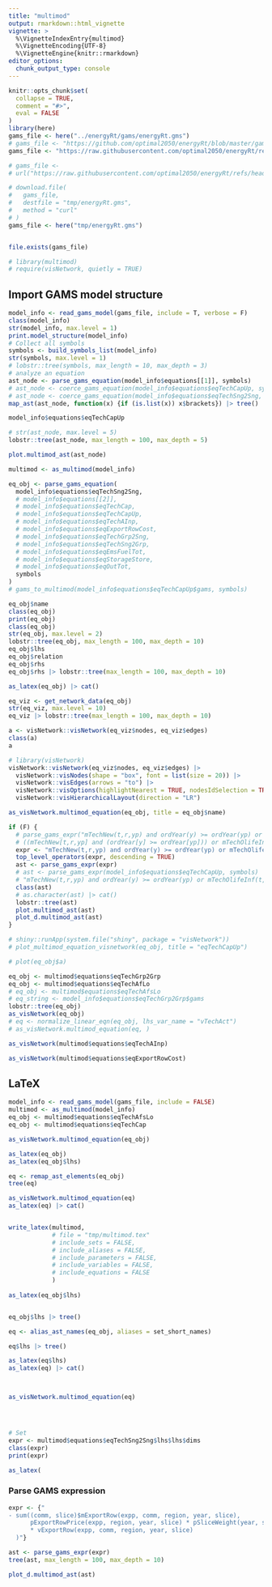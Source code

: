 ```yaml
---
title: "multimod"
output: rmarkdown::html_vignette
vignette: >
  %\VignetteIndexEntry{multimod}
  %\VignetteEncoding{UTF-8}
  %\VignetteEngine{knitr::rmarkdown}
editor_options: 
  chunk_output_type: console
---
```


```r
knitr::opts_chunk$set(
  collapse = TRUE,
  comment = "#>",
  eval = FALSE
)
library(here)
gams_file <- here("../energyRt/gams/energyRt.gms")
# gams_file <- "https://github.com/optimal2050/energyRt/blob/master/gams/energyRt.gms"
gams_file <- "https://raw.githubusercontent.com/optimal2050/energyRt/refs/heads/master/gams/energyRt.gms"

# gams_file <-
# url("https://raw.githubusercontent.com/optimal2050/energyRt/refs/heads/master/gams/energyRt.gms")

# download.file(
#   gams_file,
#   destfile = "tmp/energyRt.gms",
#   method = "curl"
# )
gams_file <- here("tmp/energyRt.gms")


file.exists(gams_file)

```

```r
# library(multimod)
# require(visNetwork, quietly = TRUE)
```


## Import GAMS model structure
```r
model_info <- read_gams_model(gams_file, include = T, verbose = F)
class(model_info)
str(model_info, max.level = 1)
print.model_structure(model_info)
# Collect all symbols
symbols <- build_symbols_list(model_info)
str(symbols, max.level = 1)
# lobstr::tree(symbols, max_length = 10, max_depth = 3)
# analyze an equation
ast_node <- parse_gams_equation(model_info$equations[[1]], symbols)
# ast_node <- coerce_gams_equation(model_info$equations$eqTechCapUp, symbols)
# ast_node <- coerce_gams_equation(model_info$equations$eqTechSng2Sng, symbols)
map_ast(ast_node, function(x) {if (is.list(x)) x$brackets}) |> tree()

model_info$equations$eqTechCapUp

# str(ast_node, max.level = 5)
lobstr::tree(ast_node, max_length = 100, max_depth = 5)

plot.multimod_ast(ast_node)

multimod <- as_multimod(model_info)

eq_obj <- parse_gams_equation(
  model_info$equations$eqTechSng2Sng,
  # model_info$equations[[2]],
  # model_info$equations$eqTechCap,
  # model_info$equations$eqTechCapUp,
  # model_info$equations$eqTechAInp,
  # model_info$equations$eqExportRowCost,
  # model_info$equations$eqTechGrp2Sng,
  # model_info$equations$eqTechSng2Grp,
  # model_info$equations$eqEmsFuelTot,
  # model_info$equations$eqStorageStore,
  # model_info$equations$eqOutTot,
  symbols
)
# gams_to_multimod(model_info$equations$eqTechCapUp$gams, symbols)

eq_obj$name
class(eq_obj)
print(eq_obj)
class(eq_obj)
str(eq_obj, max.level = 2)
lobstr::tree(eq_obj, max_length = 100, max_depth = 10)
eq_obj$lhs
eq_obj$relation
eq_obj$rhs
eq_obj$rhs |> lobstr::tree(max_length = 100, max_depth = 10)

as_latex(eq_obj) |> cat()

eq_viz <- get_network_data(eq_obj)
str(eq_viz, max.level = 10)
eq_viz |> lobstr::tree(max_length = 100, max_depth = 10)

a <- visNetwork::visNetwork(eq_viz$nodes, eq_viz$edges)
class(a)
a

# library(visNetwork)
visNetwork::visNetwork(eq_viz$nodes, eq_viz$edges) |>
  visNetwork::visNodes(shape = "box", font = list(size = 20)) |>
  visNetwork::visEdges(arrows = "to") |>
  visNetwork::visOptions(highlightNearest = TRUE, nodesIdSelection = TRUE) |>
  visNetwork::visHierarchicalLayout(direction = "LR")

as_visNetwork.multimod_equation(eq_obj, title = eq_obj$name)

if (F) {
  # parse_gams_expr("mTechNew(t,r,yp) and ordYear(y) >= ordYear(yp) or mTechOlifeInf(t,r)")
  # ((mTechNew[t,r,yp] and (ordYear[y] >= ordYear[yp])) or mTechOlifeInf[t,r])
  expr <- "mTechNew(t,r,yp) and ordYear(y) >= ordYear(yp) or mTechOlifeInf(t,r)"
  top_level_operators(expr, descending = TRUE)
  ast <- parse_gams_expr(expr)
  # ast <- parse_gams_expr(model_info$equations$eqTechCapUp, symbols)
  # "mTechNew(t,r,yp) and ordYear(y) >= ordYear(yp) or mTechOlifeInf(t,r)"
  class(ast)
  # as.character(ast) |> cat()
  lobstr::tree(ast)
  plot.multimod_ast(ast)
  plot_d.multimod_ast(ast)
}

# shiny::runApp(system.file("shiny", package = "visNetwork"))
# plot_multimod_equation_visnetwork(eq_obj, title = "eqTechCapUp")

# plot(eq_obj$a)

eq_obj <- multimod$equations$eqTechGrp2Grp
eq_obj <- multimod$equations$eqTechAfLo
# eq_obj <- multimod$equations$eqTechAfsLo
# eq_string <- model_info$equations$eqTechGrp2Grp$gams
lobstr::tree(eq_obj)
as_visNetwork(eq_obj)
# eq <- normalize_linear_eqn(eq_obj, lhs_var_name = "vTechAct")
# as_visNetwork.multimod_equation(eq, )

as_visNetwork(multimod$equations$eqTechAInp)

as_visNetwork(multimod$equations$eqExportRowCost)

```

## LaTeX
```r
model_info <- read_gams_model(gams_file, include = FALSE)
multimod <- as_multimod(model_info)
eq_obj <- multimod$equations$eqTechAfsLo
eq_obj <- multimod$equations$eqTechCap

as_visNetwork.multimod_equation(eq_obj)

as_latex(eq_obj)
as_latex(eq_obj$lhs)

eq <- remap_ast_elements(eq_obj)
tree(eq)

as_visNetwork.multimod_equation(eq)
as_latex(eq) |> cat()


write_latex(multimod, 
            # file = "tmp/multimod.tex"
            # include_sets = FALSE,
            # include_aliases = FALSE,
            # include_parameters = FALSE,
            # include_variables = FALSE, 
            # include_equations = FALSE
            )
            
as_latex(eq_obj$lhs)


eq_obj$lhs |> tree()

eq <- alias_ast_names(eq_obj, aliases = set_short_names)

eq$lhs |> tree()

as_latex(eq$lhs)
as_latex(eq) |> cat()



as_visNetwork.multimod_equation(eq)




# Set
expr <- multimod$equations$eqTechSng2Sng$lhs$lhs$dims
class(expr)
print(expr)

as_latex(


```


### Parse GAMS expression
```r
expr <- {"
- sum((comm, slice)$mExportRow(expp, comm, region, year, slice),
      pExportRowPrice(expp, region, year, slice) * pSliceWeight(year, slice)
      * vExportRow(expp, comm, region, year, slice)
  )"}

ast <- parse_gams_expr(expr)
tree(ast, max_length = 100, max_depth = 10)

plot_d.multimod_ast(ast)

```


```r



```

